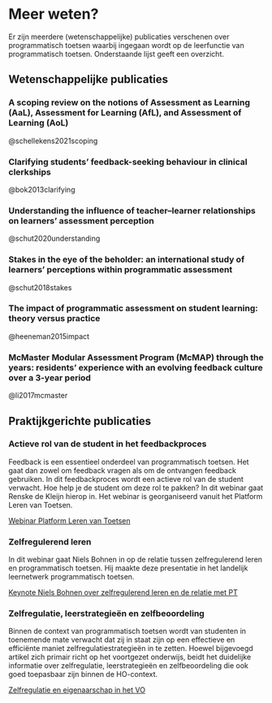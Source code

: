 # Meer weten? 
Er zijn meerdere (wetenschappelijke) publicaties verschenen over programmatisch toetsen waarbij ingegaan wordt op de leerfunctie van programmatisch toetsen. Onderstaande lijst geeft een overzicht.  

## Wetenschappelijke publicaties 

### A scoping review on the notions of Assessment as Learning (AaL), Assessment for Learning (AfL), and Assessment of Learning (AoL) 

@schellekens2021scoping

### Clarifying students’ feedback-seeking behaviour in clinical clerkships 

@bok2013clarifying

### Understanding the influence of teacher--learner relationships on learners’ assessment perception 

@schut2020understanding

### Stakes in the eye of the beholder: an international study of learners’ perceptions within programmatic assessment 

@schut2018stakes

### The impact of programmatic assessment on student learning: theory versus practice 

@heeneman2015impact

### McMaster Modular Assessment Program (McMAP) through the years: residents' experience with an evolving feedback culture over a 3-year period 

@li2017mcmaster

## Praktijkgerichte publicaties 

### Actieve rol van de student in het feedbackproces 

Feedback is een essentieel onderdeel van programmatisch toetsen. Het gaat dan zowel om feedback vragen als om de ontvangen feedback gebruiken. In dit feedbackproces wordt een actieve rol van de student verwacht. Hoe help je de student om deze rol te pakken? In dit webinar gaat Renske de Kleijn hierop in. Het webinar is georganiseerd vanuit het Platform Leren van Toetsen. 

[Webinar Platform Leren van Toetsen](https://www.youtube.com/watch?v=rN8w3rvvugY&t=741s)

### Zelfregulerend leren 

In dit webinar gaat Niels Bohnen in op de relatie tussen zelfregulerend leren en programmatisch toetsen. Hij maakte deze presentatie in het landelijk leernetwerk programmatisch toetsen. 

[Keynote Niels Bohnen over zelfregulerend leren en de relatie met PT](https://hva.mediamission.nl/Mediasite/Play/eb403c7ad45c44b5adf896c4682eff461d)

### Zelfregulatie, leerstrategieën en zelfbeoordeling 

Binnen de context van programmatisch toetsen wordt van studenten in toenemende mate verwacht dat zij in staat zijn op een effectieve en efficiënte maniet zelfregulatiestrategieën in te zetten. Hoewel bijgevoegd artikel zich primair richt op het voortgezet onderwijs, beidt het duidelijke informatie over zelfregulatie, leerstrategieën en zelfbeoordeling die ook goed toepasbaar zijn binnen de HO-context. 

[Zelfregulatie en eigenaarschap in het VO](./bronnen/106_Zelfregulatie_eigenaarschap_VO.pdf)
